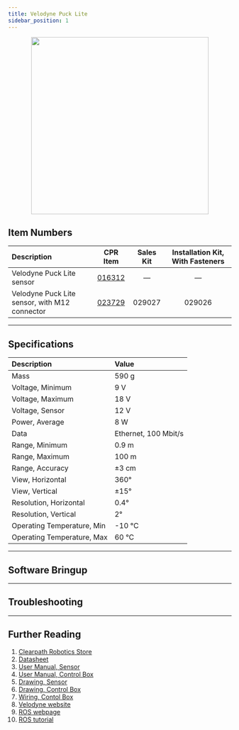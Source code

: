 ```yaml
---
title: Velodyne Puck Lite
sidebar_position: 1
---
```



<center>
  <img
    src="/img/sensor_images/sensor_velodyne_puck_1.jpg"
    width="400"
  />
</center>

## Item Numbers

| Description                                   |                         CPR Item                         | Sales Kit | Installation Kit, With Fasteners |
| :-------------------------------------------- | :------------------------------------------------------: | :-------: | :------------------------------: |
| Velodyne Puck Lite sensor                     | [016312](/assets/pdf/clearpath_robotics_023729-TDS1.pdf) |     —     |                —                 |
| Velodyne Puck Lite sensor, with M12 connector | [023729](/assets/pdf/clearpath_robotics_023729-TDS1.pdf) |  029027   |              029026              |

---

## Specifications

| Description                | Value                |
| :------------------------- | :------------------- |
| Mass                       | 590 g                |
| Voltage, Minimum           | 9 V                  |
| Voltage, Maximum           | 18 V                 |
| Voltage, Sensor            | 12 V                 |
| Power, Average             | 8 W                  |
| Data                       | Ethernet, 100 Mbit/s |
| Range, Minimum             | 0.9 m                |
| Range, Maximum             | 100 m                |
| Range, Accuracy            | ±3 cm                |
| View, Horizontal           | 360°                 |
| View, Vertical             | ±15°                 |
| Resolution, Horizontal     | 0.4°                 |
| Resolution, Vertical       | 2°                   |
| Operating Temperature, Min | -10 °C               |
| Operating Temperature, Max | 60 °C                |

---

## Software Bringup

<SoftwareBringup />

---

## Troubleshooting

<Support />

---

## Further Reading

1.  [Clearpath Robotics Store](https://store.clearpathrobotics.com/collections/3d-lidar/products/puck-lite)
2.  [Datasheet](/assets/pdf/clearpath_robotics_023729-TDS1.pdf)
3.  [User Manual, Sensor](/assets/pdf/clearpath_robotics_023729-TDS2.pdf)
4.  [User Manual, Control Box](/assets/pdf/clearpath_robotics_023729-TDS3.pdf)
5.  [Drawing, Sensor](/assets/pdf/clearpath_robotics_023729-TDS4.pdf)
6.  [Drawing, Control Box](/assets/pdf/clearpath_robotics_023729-TDS6.pdf)
7.  [Wiring, Contol Box](/assets/pdf/clearpath_robotics_023729-TDS5.pdf)
8.  [Velodyne website](https://velodynelidar.com/products/puck-lite/)
9.  [ROS webpage](http://wiki.ros.org/velodyne)
10. [ROS tutorial](http://wiki.ros.org/velodyne/Tutorials/Getting%20Started%20with%20the%20Velodyne%20VLP16)
